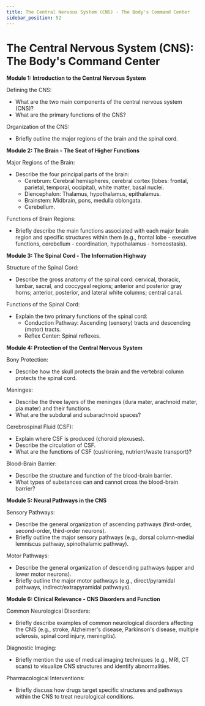 ```yaml
---
title: The Central Nervous System (CNS) - The Body's Command Center
sidebar_position: 52
---
```


# The Central Nervous System (CNS): The Body's Command Center

**Module 1: Introduction to the Central Nervous System**

Defining the CNS:
* What are the two main components of the central nervous system (CNS)?
* What are the primary functions of the CNS?

Organization of the CNS:
* Briefly outline the major regions of the brain and the spinal cord.

**Module 2: The Brain - The Seat of Higher Functions**

Major Regions of the Brain:
* Describe the four principal parts of the brain:
    * Cerebrum: Cerebral hemispheres, cerebral cortex (lobes: frontal, parietal, temporal, occipital), white matter, basal nuclei.
    * Diencephalon: Thalamus, hypothalamus, epithalamus.
    * Brainstem: Midbrain, pons, medulla oblongata.
    * Cerebellum.

Functions of Brain Regions:
* Briefly describe the main functions associated with each major brain region and specific structures within them (e.g., frontal lobe - executive functions, cerebellum - coordination, hypothalamus - homeostasis).

**Module 3: The Spinal Cord - The Information Highway**

Structure of the Spinal Cord:
* Describe the gross anatomy of the spinal cord: cervical, thoracic, lumbar, sacral, and coccygeal regions; anterior and posterior gray horns; anterior, posterior, and lateral white columns; central canal.

Functions of the Spinal Cord:
* Explain the two primary functions of the spinal cord:
    * Conduction Pathway: Ascending (sensory) tracts and descending (motor) tracts.
    * Reflex Center: Spinal reflexes.

**Module 4: Protection of the Central Nervous System**

Bony Protection:
* Describe how the skull protects the brain and the vertebral column protects the spinal cord.

Meninges:
* Describe the three layers of the meninges (dura mater, arachnoid mater, pia mater) and their functions.
* What are the subdural and subarachnoid spaces?

Cerebrospinal Fluid (CSF):
* Explain where CSF is produced (choroid plexuses).
* Describe the circulation of CSF.
* What are the functions of CSF (cushioning, nutrient/waste transport)?

Blood-Brain Barrier:
* Describe the structure and function of the blood-brain barrier.
* What types of substances can and cannot cross the blood-brain barrier?

**Module 5: Neural Pathways in the CNS**

Sensory Pathways:
* Describe the general organization of ascending pathways (first-order, second-order, third-order neurons).
* Briefly outline the major sensory pathways (e.g., dorsal column-medial lemniscus pathway, spinothalamic pathway).

Motor Pathways:
* Describe the general organization of descending pathways (upper and lower motor neurons).
* Briefly outline the major motor pathways (e.g., direct/pyramidal pathways, indirect/extrapyramidal pathways).

**Module 6: Clinical Relevance - CNS Disorders and Function**

Common Neurological Disorders:
* Briefly describe examples of common neurological disorders affecting the CNS (e.g., stroke, Alzheimer's disease, Parkinson's disease, multiple sclerosis, spinal cord injury, meningitis).

Diagnostic Imaging:
* Briefly mention the use of medical imaging techniques (e.g., MRI, CT scans) to visualize CNS structures and identify abnormalities.

Pharmacological Interventions:
* Briefly discuss how drugs target specific structures and pathways within the CNS to treat neurological conditions.
